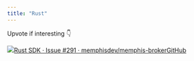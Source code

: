 ```yaml
---
title: "Rust"
---
```


Upvote if interesting 👇

[![](/images)Rust SDK · Issue #291 · memphisdev/memphis-brokerGitHub](https://github.com/memphisdev/memphis-broker/issues/291)